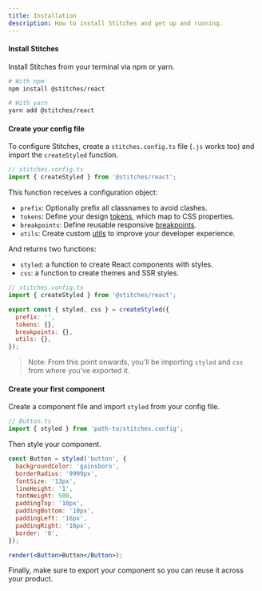 ```yaml
---
title: Installation
description: How to install Stitches and get up and running.
---
```


#### Install Stitches

Install Stitches from your terminal via npm or yarn.

```bash
# With npm
npm install @stitches/react

# With yarn
yarn add @stitches/react
```

#### Create your config file

To configure Stitches, create a `stitches.config.ts` file (`.js` works too) and import the `createStyled` function.

```jsx
// stitches.config.ts
import { createStyled } from '@stitches/react';
```

This function receives a configuration object:

- `prefix`: Optionally prefix all classnames to avoid clashes.
- `tokens`: Define your design [tokens](/docs/tokens), which map to CSS properties.
- `breakpoints`: Define reusable responsive [breakpoints](/docs/breakpoints).
- `utils`: Create custom [utils](/docs/utils) to improve your developer experience.

And returns two functions:

- `styled`: a function to create React components with styles.
- `css`: a function to create themes and SSR styles.

```js
// stitches.config.ts
import { createStyled } from '@stitches/react';

export const { styled, css } = createStyled({
  prefix: '',
  tokens: {},
  breakpoints: {},
  utils: {},
});
```

> Note: From this point onwards, you'll be importing `styled` and `css` from where you've exported it.

#### Create your first component

Create a component file and import `styled` from your config file.

```js
// Button.ts
import { styled } from 'path-to/stitches.config';
```

Then style your component.

```jsx live manual
const Button = styled('button', {
  backgroundColor: 'gainsboro',
  borderRadius: '9999px',
  fontSize: '13px',
  lineHeight: '1',
  fontWeight: 500,
  paddingTop: '10px',
  paddingBottom: '10px',
  paddingLeft: '16px',
  paddingRight: '16px',
  border: '0',
});

render(<Button>Button</Button>);
```

Finally, make sure to export your component so you can reuse it across your product.
